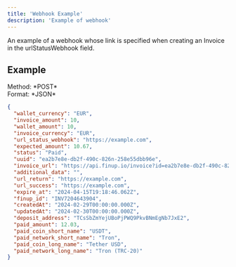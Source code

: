 ```yaml
---
title: 'Webhook Example'
description: 'Example of webhook'
---
```


An example of a webhook whose link is specified when creating an Invoice in the urlStatusWebhook field.

## Example
<Info>
  Method: *POST* <br />
  Format: *JSON*
</Info>

```json
{
  "wallet_currency": "EUR",
  "invoice_amount": 10,
  "wallet_amount": 10,
  "invoice_currency": "EUR",
  "url_status_webhook": "https://example.com",
  "expected_amount": 10.67,
  "status": "Paid",
  "uuid": "ea2b7e8e-db2f-490c-826n-258e55dbb96e",
  "invoice_url": "https://api.finup.io/invoice?id=ea2b7e8e-db2f-490c-826n-258e55dbb96e",
  "additional_data": "",
  "url_return": "https://example.com",
  "url_success": "https://example.com",
  "expire_at": "2024-04-15T19:18:46.062Z",
  "finup_id": "INV7204643904",
  "createdAt": "2024-02-29T00:00:00.000Z",
  "updatedAt": "2024-02-30T00:00:00.000Z",
  "deposit_address": "TCsSbZmYejUBoPjPWQ9PkvBNmEgNb7JxE2",
  "paid_amount": 12.03,
  "paid_coin_short_name": "USDT",
  "paid_network_short_name": "Tron",
  "paid_coin_long_name": "Tether USD",
  "paid_network_long_name": "Tron (TRC-20)"
}
```


